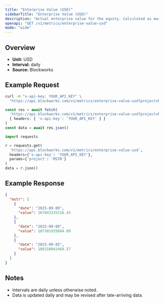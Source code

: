 ```yaml
---
title: "Enterprise Value (USD)"
sidebarTitle: "Enterprise Value (USD)"
description: "Actual enterprise value for the equity. Calculated as market cap - liabilities + assets"
openapi: "GET /v1/metrics/enterprise-value-usd"
mode: "wide"
---
```


## Overview

- **Unit:** USD
- **Interval:** daily
- **Source:** Blockworks

## Example Request

<CodeGroup>

```bash cURL
curl -H "x-api-key: YOUR_API_KEY" \
  "https://api.blockworks.com/v1/metrics/enterprise-value-usd?project=MSTR"
```

```typescript TypeScript
const res = await fetch(
  'https://api.blockworks.com/v1/metrics/enterprise-value-usd?project=MSTR',
  { headers: { 'x-api-key': 'YOUR_API_KEY' } }
)
const data = await res.json()
```

```python Python
import requests

r = requests.get(
  'https://api.blockworks.com/v1/metrics/enterprise-value-usd',
  headers={'x-api-key': 'YOUR_API_KEY'},
  params={'project': 'MSTR'}
)
data = r.json()
```

</CodeGroup>

## Example Response

```json
{
  "mstr": [
    {
      "date": "2025-09-09",
      "value": 107043335316.43
    },
    {
      "date": "2025-09-08",
      "value": 107301935604.09
    },
    {
      "date": "2025-09-05",
      "value": 108150042468.57
    }
  ]
}
```

## Notes
- Intervals are daily unless otherwise noted.
- Data is updated daily and may be revised after late-arriving data.